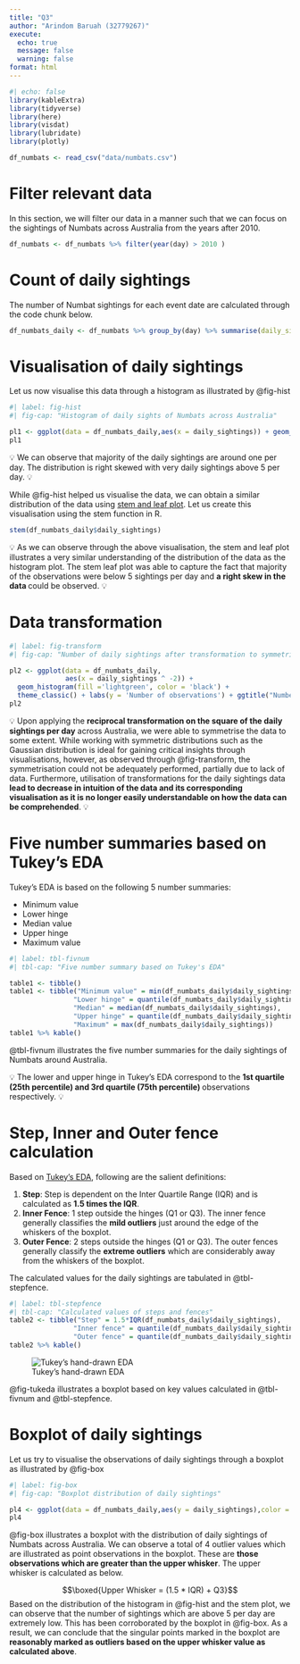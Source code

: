 ```yaml
---
title: "Q3"
author: "Arindom Baruah (32779267)"
execute: 
  echo: true
  message: false
  warning: false
format: html
---
```




```r
#| echo: false
library(kableExtra)
library(tidyverse)
library(here)
library(visdat)
library(lubridate)
library(plotly)
```

```r

df_numbats <- read_csv("data/numbats.csv")

```
# Filter relevant data

In this section, we will filter our data in a manner such that we can focus on the sightings of Numbats across Australia from the years after 2010.

```r
df_numbats <- df_numbats %>% filter(year(day) > 2010 )
```

# Count of daily sightings

The number of Numbat sightings for each event date are calculated through the code chunk below.

```r
df_numbats_daily <- df_numbats %>% group_by(day) %>% summarise(daily_sightings = n())
```


# Visualisation of daily sightings

Let us now visualise this data through a histogram as illustrated by @fig-hist

```r
#| label: fig-hist
#| fig-cap: "Histogram of daily sights of Numbats across Australia"

pl1 <- ggplot(data = df_numbats_daily,aes(x = daily_sightings)) + geom_histogram(fill = 'cornsilk',color = 'black') + labs(x = "Number of sightings per day",y = "Frequency of observations") + theme_classic()
pl1
```
<div class="alert alert-block alert-success">
💡 We can observe that majority of the daily sightings are around one per day. The distribution is right skewed with very daily sightings above 5 per day. 💡 </div>

While @fig-hist helped us visualise the data, we can obtain a similar distribution of the data using [stem and leaf plot](https://en.wikipedia.org/wiki/Stem-and-leaf_display). Let us create this visualisation using the stem function in R.

```r
stem(df_numbats_daily$daily_sightings)
```

<div class="alert alert-block alert-warning">
💡 As we can observe through the above visualisation, the stem and leaf plot illustrates a very similar understanding of the distribution of the data as the histogram plot. The stem leaf plot was able to capture the fact that majority of the observations were below 5 sightings per day and <strong> a right skew in the data </strong> could be observed. 💡 </div>

# Data transformation

```r
#| label: fig-transform
#| fig-cap: "Number of daily sightings after transformation to symmetrise the data"

pl2 <- ggplot(data = df_numbats_daily, 
              aes(x = daily_sightings ^ -2)) + 
  geom_histogram(fill ='lightgreen', color = 'black') + 
  theme_classic() + labs(y = 'Number of observations') + ggtitle("Number of daily sightings \n after transformation") + theme(plot.title = element_text(hjust=0.5))
pl2
```

<div class="alert alert-block alert-success">
💡 Upon applying the __reciprocal transformation on the square of the daily sightings per day__ across Australia, we were able to symmetrise the data to some extent.
While working with symmetric distributions such as the Gaussian distribution is ideal for gaining critical insights through visualisations, however, as observed through @fig-transform, the symmetrisation could not be adequately performed, partially due to lack of data. Furthermore, utilisation of transformations for the daily sightings data __lead to decrease in intuition of the data and its corresponding visualisation as it is no longer easily understandable on how the data can be comprehended__.
💡 </div>


# Five number summaries based on Tukey's EDA

Tukey's EDA is based on the following 5 number summaries:

- Minimum value 
- Lower hinge 
- Median value  
- Upper hinge
- Maximum value

```r
#| label: tbl-fivnum
#| tbl-cap: "Five number summary based on Tukey's EDA" 

table1 <- tibble()
table1 <- tibble("Minimum value" = min(df_numbats_daily$daily_sightings),
                "Lower hinge" = quantile(df_numbats_daily$daily_sightings,0.25),
                "Median" = median(df_numbats_daily$daily_sightings),
                "Upper hinge" = quantile(df_numbats_daily$daily_sightings,0.75),
                "Maximum" = max(df_numbats_daily$daily_sightings))
table1 %>% kable()
```

@tbl-fivnum illustrates the five number summaries for the daily sightings of Numbats around Australia.

<div class="alert alert-block alert-success">
💡 The lower and upper hinge in Tukey's EDA correspond to the <b> 1st quartile (25th percentile) and 3rd quartile (75th percentile) </b> observations respectively. 💡 </div>

# Step, Inner and Outer fence calculation

Based on [Tukey's EDA](https://www.ncbi.nlm.nih.gov/pmc/articles/PMC1332871/), following are the salient definitions:

1. __Step__: Step is dependent on the Inter Quartile Range (IQR) and is calculated as __1.5 times the IQR__.
2. __Inner Fence__: 1 step outside the hinges (Q1 or Q3). The inner fence generally classifies the __mild outliers__ just around the edge of the whiskers of the boxplot.
3. __Outer Fence__: 2 steps outside the hinges (Q1 or Q3). The outer fences generally classify the __extreme outliers__ which are considerably away from the whiskers of the boxplot.

The calculated values for the daily sightings are tabulated in @tbl-stepfence.

```r
#| label: tbl-stepfence
#| tbl-cap: "Calculated values of steps and fences"
table2 <- tibble("Step" = 1.5*IQR(df_numbats_daily$daily_sightings),
                "Inner fence" = quantile(df_numbats_daily$daily_sightings,0.75) + 1.5*IQR(df_numbats_daily$daily_sightings),
                "Outer fence" = quantile(df_numbats_daily$daily_sightings,0.75) + 1.5*IQR(df_numbats_daily$daily_sightings) * 2)
table2 %>% kable()
```



![Tukey's hand-drawn EDA](tukey_eda.jpeg){#fig-tukeda}

@fig-tukeda illustrates a boxplot based on key values calculated in @tbl-fivnum and @tbl-stepfence.

# Boxplot of daily sightings

Let us try to visualise the observations of daily sightings through a boxplot as illustrated by @fig-box

```r
#| label: fig-box
#| fig-cap: "Boxplot distribution of daily sightings"

pl4 <- ggplot(data = df_numbats_daily,aes(y = daily_sightings),color = 'black') + geom_boxplot() + labs(y = "Daily sightings") + theme_classic()
pl4
```

@fig-box illustrates a boxplot with the distribution of daily sightings of Numbats across Australia. We can observe a total of 4 outlier values which are illustrated as point observations in the boxplot. These are __those observations which are greater than the upper whisker__. The upper whisker is calculated as below.

$$\boxed{Upper Whisker = (1.5 * IQR) + Q3}$$
Based on the distribution of the histogram in @fig-hist and the stem plot, we can observe that the number of sightings which are above 5 per day are extremely low. This has been corroborated by the boxplot in @fig-box. As a result, we can conclude that the singular points marked in the boxplot are __reasonably marked as outliers based on the upper whisker value as calculated above__.
